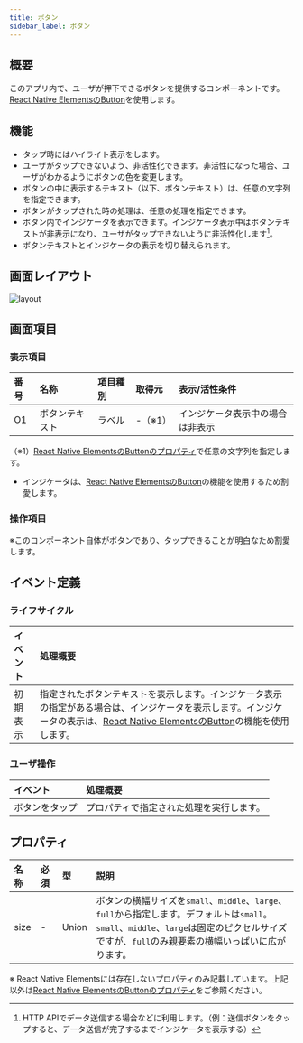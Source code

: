 ```yaml
---
title: ボタン
sidebar_label: ボタン
---
```

## 概要

このアプリ内で、ユーザが押下できるボタンを提供するコンポーネントです。
[React Native ElementsのButton][]を使用します。

## 機能

- タップ時にはハイライト表示をします。
- ユーザがタップできないよう、非活性化できます。非活性になった場合、ユーザがわかるようにボタンの色を変更します。
- ボタンの中に表示するテキスト（以下、ボタンテキスト）は、任意の文字列を指定できます。
- ボタンがタップされた時の処理は、任意の処理を指定できます。
- ボタン内でインジケータを表示できます。インジケータ表示中はボタンテキストが非表示になり、ユーザがタップできないように非活性化します[^1]。
- ボタンテキストとインジケータの表示を切り替えられます。

[^1]: HTTP APIでデータ送信する場合などに利用します。（例：送信ボタンをタップすると、データ送信が完了するまでインジケータを表示する）

## 画面レイアウト

![layout](./layout.drawio.png)

## 画面項目

### 表示項目

| 番号 | 名称          | 項目種別    | 取得元               | 表示/活性条件                                 |
|:----|:--------------|:-----------|:--------------------|:--------------------------------------------|
| O1  | ボタンテキスト   | ラベル     | -（※1）               | インジケータ表示中の場合は非表示                |
（※1）[React Native ElementsのButtonのプロパティ](https://reactnativeelements.com/docs/button/#title)で任意の文字列を指定します。

- インジケータは、[React Native ElementsのButton][]の機能を使用するため割愛します。

### 操作項目

※このコンポーネント自体がボタンであり、タップできることが明白なため割愛します。

## イベント定義

### ライフサイクル

| イベント | 処理概要 |
|:------|:------|
| 初期表示 | 指定されたボタンテキストを表示します。インジケータ表示の指定がある場合は、インジケータを表示します。インジケータの表示は、[React Native ElementsのButton][]の機能を使用します。|

### ユーザ操作

| イベント | 処理概要 |
|:------|:------|
| ボタンをタップ | プロパティで指定された処理を実行します。|

## プロパティ

| 名称           | 必須 | 型     | 説明                                                   |
|:--------------|:-----|:-------|:------------------------------------------------------|
| size          | -    | Union | ボタンの横幅サイズを`small`、`middle`、`large`、`full`から指定します。デフォルトは`small`。<br />`small`、`middle`、`large`は固定のピクセルサイズですが、`full`のみ親要素の横幅いっぱいに広がります。 |

※ React Native Elementsには存在しないプロパティのみ記載しています。上記以外は[React Native ElementsのButtonのプロパティ](https://reactnativeelements.com/docs/button/#props)をご参照ください。

<!-- link定義を使う場合は以下に記載する -->
[React Native ElementsのButton]: https://reactnativeelements.com/docs/button/
